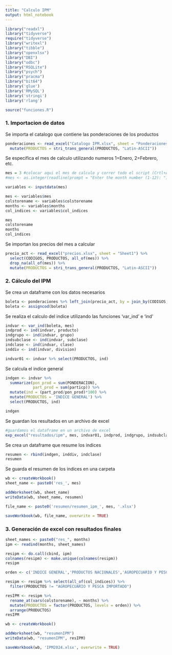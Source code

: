 ```yaml
---
title: "Calculo IPM"
output: html_notebook
---
```


```r
library("readxl")
library("tidyverse")
require("tidyverse")
library("writexl")
library("tibble")
library("openxlsx")
library("DBI")
library("odbc")
library("RSQLite")
library("psych")
library("pracma")
library("bit64")
library('glue')
library('RMySQL')
library('stringi')
library('rlang')

source("funciones.R")
```

### 1. Importacion de datos

Se importa el catalogo que contiene las ponderaciones de los productos

```r
ponderaciones <- read_excel("Catalogo IPM.xlsx", sheet = "Ponderaciones") %>% 
  mutate(PRODUCTOS = stri_trans_general(PRODUCTOS, "Latin-ASCII"))
```

Se especifica el mes de calculo utilizando numeros 1=Enero, 2=Febrero, etc.

```r
mes = 3 #colocar aqui el mes de calculo y correr todo el script (Crtl+Alt+R)
#mes <- as.integer(readline(prompt = "Enter the month number (1-12): "))

variables <- inputdata(mes)

mes <- variables$mes
colstorename <- variables$colstorename
months <- variables$months
col_indices <- variables$col_indices

mes
colstorename
months
col_indices
```

Se importan los precios del mes a calcular

```r
precio_act <- read_excel("precios.xlsx", sheet = "Sheet1") %>% 
  select(CODIGOS, PRODUCTOS, all_of(mes)) %>% 
  drop_na(all_of(mes)) %>% 
  mutate(PRODUCTOS = stri_trans_general(PRODUCTOS, "Latin-ASCII"))
```

### 2. Cálculo del IPM

Se crea un dataframe con los datos necesarios

```r
boleta <- ponderaciones %>% left_join(precio_act, by = join_by(CODIGOS, PRODUCTOS))
boleta <- assigncod(boleta)
```

Se realiza el calculo del indice utilizando las funciones 'var_ind' e 'ind'

```r
indvar <- var_ind(boleta, mes)
indprod <- ind(indvar, producto)
indgrupo <- ind(indvar, grupo)
indsubclase <- ind(indvar, subclase)
indclase <- ind(indvar, clase)
inddiv <- ind(indvar, division)

indvar01 <- indvar %>% select(PRODUCTOS, ind)
```

Se calcula el indice general

```r
indgen <- indvar %>% 
  summarize(pon_prod = sum(PONDERACION),
            part_prod = sum(particp)) %>% 
  mutate(ind = (part_prod/pon_prod)*100) %>% 
  mutate(PRODUCTOS = 'INDICE GENERAL') %>% 
  select(PRODUCTOS, ind)

indgen
```

Se guardan los resultados en un archivo de excel

```r
#guardamos el dataframe en un archivo de excel
exp_excel("resultados/ipm", mes, indvar01, indprod, indgrupo, indsubclase, indclase,inddiv, indgen)
```

Se crea un dataframe que resume los indices

```r
resumen <- rbind(indgen, inddiv, indclase)
resumen
```

Se guarda el resumen de los indices en una carpeta

```r
wb <- createWorkbook()
sheet_name <- paste0('res_', mes)

addWorksheet(wb, sheet_name)
writeData(wb, sheet_name, resumen)

file_name <- paste0('resumen/resumen_ipm_', mes, '.xlsx')

saveWorkbook(wb, file_name, overwrite = TRUE)
```

### 3. Generación de excel con resultados finales

```r
sheet_names <- paste0("res_", months)
ipm <- readind(months, sheet_names)

resipm <- do.call(cbind, ipm)
colnames(resipm) <- make.unique(colnames(resipm))
resipm
```

```r
orden <- c('INDICE GENERAL','PRODUCTOS NACIONALES','AGROPECUARIO Y PESCA', 'INDUSTRIA MANUFACTURERA NACIONAL', 'PRODUCTOS IMPORTADOS', 'INDUSTRIA MANUFACTURERA IMPORTADA')

resipm <- resipm %>% select(all_of(col_indices)) %>% 
  filter(PRODUCTOS != "AGROPECUARIO Y PESCA IMPORTADO")

resIPM <- resipm %>% 
  rename_at(vars(colstorename), ~ months) %>% 
  mutate(PRODUCTOS = factor(PRODUCTOS, levels = orden)) %>% 
  arrange(PRODUCTOS)
resIPM
```

```r
wb <- createWorkbook()

addWorksheet(wb, "resumenIPM")
writeData(wb, "resumenIPM", resIPM)

saveWorkbook(wb, 'IPM2024.xlsx', overwrite = TRUE)
```
